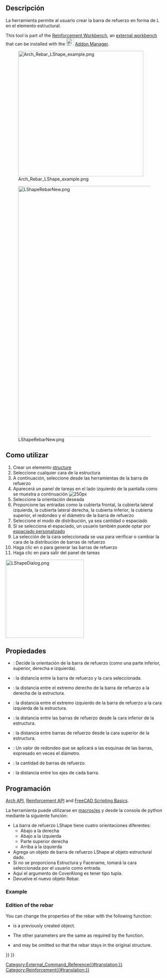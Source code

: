 <languages/>

<div class="mw-translate-fuzzy">
{{docnav/es
|[[Arch_Rebar_UShape/es|UShape Rebar]]
|[[Arch_Rebar_BentShape/es|Bent Shape Rebar]]
|[[Arch_Workbench/es|Arch]]
|IconL=Arch_Rebar_UShape.svg
|IconC=Workbench_Arch.svg
|IconR=Arch_Rebar_BentShape.svg
}}
</div>

<div class="mw-translate-fuzzy">
{{GuiCommandAddon/es
|Name=Arch Rebar LShape|Name/es=Arch Barra de Refuerzo en forma de L
|MenuLocation=Arch → Rebar tools
|Workbenches=[[Arch_Workbench/es|Arch]], [[BIM Workbench/es|BIM]]
|Shortcut=None
|SeeAlso=[[Arch_Rebar_BentShape/es|Barra de refuerzo doblada]], [[Arch Rebar/es]]
|Version=0.17
|Addon=Reinforcement
}}
</div>

<span id="Description"></span>
==Descripción==

<div class="mw-translate-fuzzy">
La herramienta {{KEY | [[Image: Arch_Rebar_LShape.png | 16px]] L'Shaped Rebar}} permite al usuario crear la barra de refuerzo en forma de L en el elemento estructural.
</div>

This tool is part of the [[Reinforcement_Workbench|Reinforcement Workbench]], an [[External_workbenches|external workbench]] that can be installed with the [[Image:Std_AddonMgr.svg|24px]] [[Std_AddonMgr|Addon Manager]].

[[Image:Arch_Rebar_LShape_example.png|400px]]
<div class="mw-translate-fuzzy">
[[Image:LShapeRebarNew.png|800px]]
</div>

<span id="Usage"></span>
==Como utilizar==

<div class="mw-translate-fuzzy">
# Crear un elemento [[Arch Structure | structure]]
# Seleccione cualquier cara de la estructura
# A continuación, seleccione {{KEY | [[Image: Arch_Rebar_LShape.png | 16px]] LShape Rebar}} desde las herramientas de la barra de refuerzo
# Aparecerá un panel de tareas en el lado izquierdo de la pantalla como se muestra a continuación [[Image: LShapeDialog.png | 250px]]
# Seleccione la orientación deseada
# Proporcione las entradas como la cubierta frontal, la cubierta lateral izquierda, la cubierta lateral derecha, la cubierta inferior, la cubierta superior, el redondeo y el diámetro de la barra de refuerzo
# Seleccione el modo de distribución, ya sea cantidad o espaciado
# Si se selecciona el espaciado, un usuario también puede optar por [[Custom_Spacing | espaciado personalizado]]
# La selección de la cara seleccionada se usa para verificar o cambiar la cara de la distribución de barras de refuerzo
# Haga clic en {{KEY | OK}} o {{KEY | Apply}} para generar las barras de refuerzo
# Haga clic en {{KEY | Cancel}} para salir del panel de tareas
</div>

[[Image:LShapeDialog.png|250px]]
{{Caption|Task panel for the tool}}

<span id="Properties"></span>
==Propiedades== 

* {{PropertyData/es | Orientation}}: Decide la orientación de la barra de refuerzo (como una parte inferior, superior, derecha e izquierda).
* {{PropertyData/es | Front Cover}}: la distancia entre la barra de refuerzo y la cara seleccionada.
* {{PropertyData/es | Right Cover}}: la distancia entre el extremo derecho de la barra de refuerzo a la derecha de la estructura.
* {{PropertyData/es | Left Cover}}: la distancia entre el extremo izquierdo de la barra de refuerzo a la cara izquierda de la estructura.
* {{PropertyData/es | Bottom Cover}}: la distancia entre las barras de refuerzo desde la cara inferior de la estructura.
* {{PropertyData/es | Top Cover}}: la distancia entre barras de refuerzo desde la cara superior de la estructura.
* {{PropertyData/es | Rounding}}: Un valor de redondeo que se aplicará a las esquinas de las barras, expresado en veces el diámetro.
* {{PropertyData/es | Amount}}: la cantidad de barras de refuerzo.
* {{PropertyData/es | Spacing}}: la distancia entre los ejes de cada barra.

<span id="Scripting"></span>
<div class="mw-translate-fuzzy">
==Programación==
</div>

{{Emphasis|See also:}} [[Arch_API|Arch API]], [[Reinforcement_API|Reinforcement API]] and [[FreeCAD_Scripting_Basics|FreeCAD Scripting Basics]].

<div class="mw-translate-fuzzy">
La herramienta {{KEY | [[Image: Arch_Rebar_LShape.png | 16px]] L'Shaped Rebar}} puede utilizarse en [[macros/es]] y desde la consola de python mediante la siguiente función:
</div>

{{Code|code=
Rebar = makeLShapeRebar(f_cover, b_cover, l_cover, r_cover,
                        diameter, t_cover, rounding, amount_spacing_check, amount_spacing_value, orientation="Bottom Left",
                        structure=None, facename=None):
}}

<div class="mw-translate-fuzzy">
* La barra de refuerzo LShape tiene cuatro orientaciones diferentes:
** Abajo a la derecha
** Abajo a la izquierda
** Parte superior derecha
** Arriba a la izquierda
* Agrega un objeto de barra de refuerzo LShape al objeto estructural dado.
* Si no se proporciona Estructura y Facename, tomará la cara seleccionada por el usuario como entrada.
* Aquí el argumento de CoverAlong es tener tipo tupla.
* Devuelve el nuevo objeto Rebar.
</div>

=== Example ===

{{Code|code=
import FreeCAD, Arch, LShapeRebar

Structure = Arch.makeStructure(length=1000, width=1000, height=400)
Structure.ViewObject.Transparency = 80
FreeCAD.ActiveDocument.recompute()

Rebar = LShapeRebar.makeLShapeRebar(50, 20, 20, 20,
                                    8, 50, 4, True, 6, "Bottom Left", Structure, "Face4")
Rebar.ViewObject.ShapeColor = (0.9, 0.0, 0.0)

Rebar2 = LShapeRebar.makeLShapeRebar(50, 50, 20, 20,
                                     8, 50, 4, True, 6, "Bottom Left", Structure, "Face6")
Rebar2.ViewObject.ShapeColor = (0.0, 0.0, 0.9) 
}}

=== Edition of the rebar ===

You can change the properties of the rebar with the following function:

{{Code|code=
editLShapeRebar(Rebar, f_cover, b_cover, l_cover, r_cover,
                diameter, t_cover, rounding, amount_spacing_check, amount_spacing_value, orientation,
                structure=None, facename=None)
}}

* {{incode|Rebar}} is a previously created {{incode|LShapeRebar}} object.
* The other parameters are the same as required by the {{incode|makeLShapeRebar()}} function.
* {{incode|structure}} and {{incode|facename}} may be omitted so that the rebar stays in the original structure.

{{Code|code=
import LShapeRebar

LShapeRebar.editLShapeRebar(Rebar, 50, 50, 20, 20,
                            12, 50, 6, True, 5, "Top Right")

LShapeRebar.editLShapeRebar(Rebar2, 50, 50, 20, 20,
                            12, 70, 6, True, 5, "Top Right")
}}


<div class="mw-translate-fuzzy">
{{docnav/es
|[[Arch_Rebar_UShape/es|UShape Rebar]]
|[[Arch_Rebar_BentShape/es|Bent Shape Rebar]]
|[[Arch_Workbench/es|Arch]]
|IconL=Arch_Rebar_UShape.svg
|IconC=Workbench_Arch.svg
|IconR=Arch_Rebar_BentShape.svg
}}
</div>

[[Category:External_Command_Reference{{#translation:}}]]
[[Category:Reinforcement{{#translation:}}]]
{{BIM_Tools_navi{{#translation:}}}}
{{Userdocnavi{{#translation:}}}}
